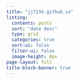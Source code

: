 ```yaml
---
title: "jjf234.github.io"
listing:
  contents: posts
  sort: "date desc"
  type: grid
  categories: true
  sort-ui: false
  filter-ui: false
  image-height: 0px
page-layout: full
title-block-banner: true
---
```

